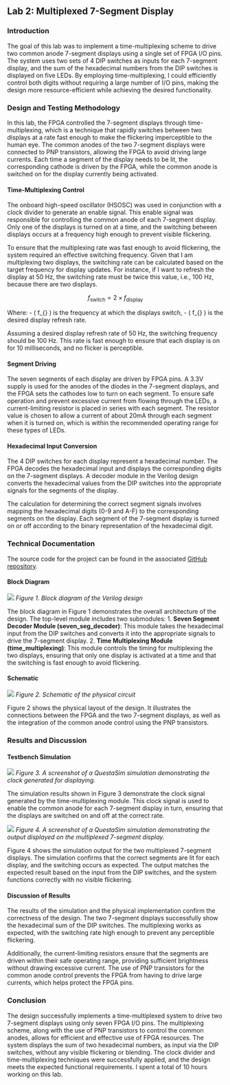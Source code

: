## Lab 2: Multiplexed 7-Segment Display

### Introduction
The goal of this lab was to implement a time-multiplexing scheme to drive two common anode 7-segment displays using a single set of FPGA I/O pins. The system uses two sets of 4 DIP switches as inputs for each 7-segment display, and the sum of the hexadecimal numbers from the DIP switches is displayed on five LEDs. By employing time-multiplexing, I could efficiently control both digits without requiring a large number of I/O pins, making the design more resource-efficient while achieving the desired functionality.

### Design and Testing Methodology
In this lab, the FPGA controlled the 7-segment displays through time-multiplexing, which is a technique that rapidly switches between two displays at a rate fast enough to make the flickering imperceptible to the human eye. The common anodes of the two 7-segment displays were connected to PNP transistors, allowing the FPGA to avoid driving large currents. Each time a segment of the display needs to be lit, the corresponding cathode is driven by the FPGA, while the common anode is switched on for the display currently being activated.

#### Time-Multiplexing Control
The onboard high-speed oscillator (HSOSC) was used in conjunction with a clock divider to generate an enable signal. This enable signal was responsible for controlling the common anode of each 7-segment display. Only one of the displays is turned on at a time, and the switching between displays occurs at a frequency high enough to prevent visible flickering.

To ensure that the multiplexing rate was fast enough to avoid flickering, the system required an effective switching frequency. Given that I am multiplexing two displays, the switching rate can be calculated based on the target frequency for display updates. For instance, if I want to refresh the display at 50 Hz, the switching rate must be twice this value, i.e., 100 Hz, because there are two displays.

$$
f_{\text{switch}} = 2 \times f_{\text{display}}
$$

Where:
- \( f_{\text{switch}} \) is the frequency at which the displays switch,
- \( f_{\text{display}} \) is the desired display refresh rate.

Assuming a desired display refresh rate of 50 Hz, the switching frequency should be 100 Hz. This rate is fast enough to ensure that each display is on for 10 milliseconds, and no flicker is perceptible.

#### Segment Driving
The seven segments of each display are driven by FPGA pins. A 3.3V supply is used for the anodes of the diodes in the 7-segment displays, and the FPGA sets the cathodes low to turn on each segment. To ensure safe operation and prevent excessive current from flowing through the LEDs, a current-limiting resistor is placed in series with each segment. The resistor value is chosen to allow a current of about 20mA through each segment when it is turned on, which is within the recommended operating range for these types of LEDs.

#### Hexadecimal Input Conversion
The 4 DIP switches for each display represent a hexadecimal number. The FPGA decodes the hexadecimal input and displays the corresponding digits on the 7-segment displays. A decoder module in the Verilog design converts the hexadecimal values from the DIP switches into the appropriate signals for the segments of the display.

The calculation for determining the correct segment signals involves mapping the hexadecimal digits (0-9 and A-F) to the corresponding segments on the display. Each segment of the 7-segment display is turned on or off according to the binary representation of the hexadecimal digit.

### Technical Documentation
The source code for the project can be found in the associated [GitHub repository](https://github.com/ZhianZ/e155-lab2).

#### Block Diagram
![](./images/lab2_block_diagram.jpg)
*Figure 1. Block diagram of the Verilog design*

The block diagram in Figure 1 demonstrates the overall architecture of the design. The top-level module includes two submodules:
1. **Seven Segment Decoder Module (seven_seg_decoder)**: This module takes the hexadecimal input from the DIP switches and converts it into the appropriate signals to drive the 7-segment display.
2. **Time Multiplexing Module (time_multiplexing)**: This module controls the timing for multiplexing the two displays, ensuring that only one display is activated at a time and that the switching is fast enough to avoid flickering.

#### Schematic
![](./images/lab2_schematics.jpeg)
*Figure 2. Schematic of the physical circuit*

Figure 2 shows the physical layout of the design. It illustrates the connections between the FPGA and the two 7-segment displays, as well as the integration of the common anode control using the PNP transistors.

### Results and Discussion
#### Testbench Simulation
![](labs/lab2/images/en_clk_wave.png)
*Figure 3. A screenshot of a QuestaSim simulation demonstrating the clock generated for displaying.*

The simulation results shown in Figure 3 demonstrate the clock signal generated by the time-multiplexing module. This clock signal is used to enable the common anode for each 7-segment display in turn, ensuring that the displays are switched on and off at the correct rate.

![](labs/lab2/images/time_multiplexing_wave.png)
*Figure 4. A screenshot of a QuestaSim simulation demonstrating the output displayed on the multiplexed 7-segment display.*

Figure 4 shows the simulation output for the two multiplexed 7-segment displays. The simulation confirms that the correct segments are lit for each display, and the switching occurs as expected. The output matches the expected result based on the input from the DIP switches, and the system functions correctly with no visible flickering.

#### Discussion of Results
The results of the simulation and the physical implementation confirm the correctness of the design. The two 7-segment displays successfully show the hexadecimal sum of the DIP switches. The multiplexing works as expected, with the switching rate high enough to prevent any perceptible flickering.

Additionally, the current-limiting resistors ensure that the segments are driven within their safe operating range, providing sufficient brightness without drawing excessive current. The use of PNP transistors for the common anode control prevents the FPGA from having to drive large currents, which helps protect the FPGA pins.

### Conclusion
The design successfully implements a time-multiplexed system to drive two 7-segment displays using only seven FPGA I/O pins. The multiplexing scheme, along with the use of PNP transistors to control the common anodes, allows for efficient and effective use of FPGA resources. The system displays the sum of two hexadecimal numbers, as input via the DIP switches, without any visible flickering or blending. The clock divider and time-multiplexing techniques were successfully applied, and the design meets the expected functional requirements. I spent a total of 10 hours working on this lab.
